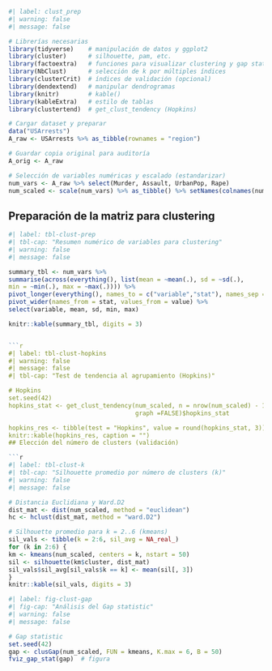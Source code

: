 ```r
#| label: clust_prep
#| warning: false
#| message: false

# Librerías necesarias
library(tidyverse)    # manipulación de datos y ggplot2
library(cluster)      # silhouette, pam, etc.
library(factoextra)   # funciones para visualizar clustering y gap statistic
library(NbClust)      # selección de k por múltiples índices
library(clusterCrit)  # índices de validación (opcional)
library(dendextend)   # manipular dendrogramas
library(knitr)        # kable()
library(kableExtra)   # estilo de tablas
library(clustertend)  # get_clust_tendency (Hopkins)

# Cargar dataset y preparar
data("USArrests")
A_raw <- USArrests %>% as_tibble(rownames = "region")

# Guardar copia original para auditoría
A_orig <- A_raw

# Selección de variables numéricas y escalado (estandarizar)
num_vars <- A_raw %>% select(Murder, Assault, UrbanPop, Rape)
num_scaled <- scale(num_vars) %>% as_tibble() %>% setNames(colnames(num_vars))
```

## Preparación de la matriz para clustering

```r
#| label: tbl-clust-prep
#| tbl-cap: "Resumen numérico de variables para clustering"
#| warning: false
#| message: false

summary_tbl <- num_vars %>%
summarise(across(everything(), list(mean = ~mean(.), sd = ~sd(.),
min = ~min(.), max = ~max(.)))) %>%
pivot_longer(everything(), names_to = c("variable","stat"), names_sep = "_") %>%
pivot_wider(names_from = stat, values_from = value) %>%
select(variable, mean, sd, min, max)

knitr::kable(summary_tbl, digits = 3)


```r
#| label: tbl-clust-hopkins
#| warning: false
#| message: false
#| tbl-cap: "Test de tendencia al agrupamiento (Hopkins)"

# Hopkins
set.seed(42)
hopkins_stat <- get_clust_tendency(num_scaled, n = nrow(num_scaled) - 1, 
                                   graph =FALSE)$hopkins_stat

hopkins_res <- tibble(test = "Hopkins", value = round(hopkins_stat, 3))
knitr::kable(hopkins_res, caption = "")
## Elección del número de clusters (validación)

```r
#| label: tbl-clust-k
#| tbl-cap: "Silhouette promedio por número de clusters (k)"
#| warning: false
#| message: false

# Distancia Euclidiana y Ward.D2
dist_mat <- dist(num_scaled, method = "euclidean")
hc <- hclust(dist_mat, method = "ward.D2")

# Silhouette promedio para k = 2..6 (kmeans)
sil_vals <- tibble(k = 2:6, sil_avg = NA_real_)
for (k in 2:6) {
km <- kmeans(num_scaled, centers = k, nstart = 50)
sil <- silhouette(km$cluster, dist_mat)
sil_vals$sil_avg[sil_vals$k == k] <- mean(sil[, 3])
}
knitr::kable(sil_vals, digits = 3)
```

```r
#| label: fig-clust-gap
#| fig-cap: "Análisis del Gap statistic"
#| warning: false
#| message: false

# Gap statistic
set.seed(42)
gap <- clusGap(num_scaled, FUN = kmeans, K.max = 6, B = 50)
fviz_gap_stat(gap)  # figura
```
